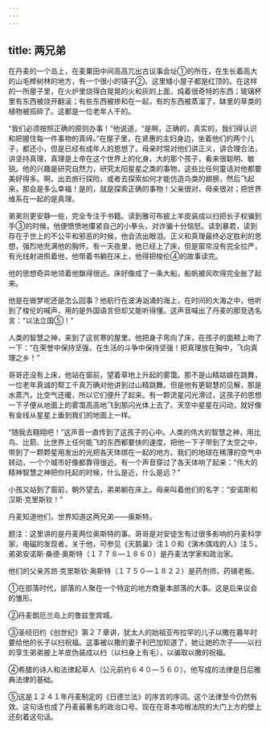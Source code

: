 ```yaml
---
---
---
```

title: 两兄弟
---




在丹麦的一个岛上，在麦粟田中间高高兀出古议事会址①的所在，在生长着高大的山毛榉树林的地方，有一个很小的镇子②。这里矮小屋子都是红顶的。在这样的一所屋子里，在火炉里烧得白晃晃的火和灰的上面，炖着很奇特的东西；玻璃杯里有东西被烧开翻滚；有些东西被掺和在一起，有的东西被蒸溜了，缽里的草类的植物被捣碎了。这都是一位老年人干的。

“我们必须按照正确的原则办事！”他说道，“是啊，正确的，真实的，我们得认识和把握住每一件事物的真缔。”在屋子里，在贤惠的主妇身边，坐着他们的两个儿子，都还小，但是已经有成年人的思想了。母亲时常对他们讲正义，讲合理合法，讲坚持真理，真理是上帝在这个世界上的化身。大的那个孩子，看来很聪明、敏锐。他的兴趣是研究自然力，研究太阳星星之类的事物，这些比任何童话对他都要美好得多。啊，出去旅行探险，或者去探索如何才能仿造鸟类的翅膀，然后飞起来，那会是多么幸福！是的，就是探索正确的事物！父亲很对，母亲很对；把世界维系在一起的是真理。

弟弟则更安静一些，完全专注于书籍。读到雅可布披上羊皮装成以扫把长子权骗到手③的时候，他便愤愤地攥紧自己的小拳头，对诈骗十分恼怒。读到暴君，读到存在于世上的不公平和邪恶的时候，他会流出眼泪。正义和真理最终必定胜利的思想，强烈地充满他的胸怀。有一天夜里，他已经上了床，但是窗帘没有完全拉严，有光线射进照着他，他带着书躺在床上，他得把梭伦④的故事读完。

他的思想奇异地领着他飘得很远。床好像成了一条大船，船帆被风吹得完全胀了起来。

他是在做梦呢还是怎么回事？他航行在波涛汹涌的海上，在时间的大海之中，他听到了梭伦的喊声，用的是外国语言但却又能听得懂。这声音喊出了丹麦的那竞选名言：“以法立国⑤！”

人类的智慧之神，来到了这贫寒的屋里。他把身子弯向了床，在孩子的面颊上吻了一下：“在荣誉中保持坚强，在生活的斗争中保持坚强！把真理放在胸中，飞向真理之乡！”

哥哥还没有上床，他站在窗前，望着草地上升起的雾霭。那不是山精姑娘在跳舞，一位老年真诚的帮工千真万确对他讲到过山精跳舞。但是他有更聪慧的见解，那是水蒸汽，比空气还暖，所以它们便升了起来。有一颗流星闪光滑过，这孩子的思想一下子便从地面上的雾霭高高地飞到那闪光体上去了。天空中星星在闪动，就好像有金线从星星上垂到我们的地面上一样。

“随我去翱翔吧！”这声音一直传到了这孩子的心中。人类的伟大的智慧之神，用比鸟、比箭、比世界上任何能飞的东西都要快的速度，把他一下子带到了太空之中，带到了一颗颗星用发出的光把各天体绑在一起的地方。我们的地球在稀薄的空气中转动，一个个城市好像都靠得很近。有一个声音穿过了各天体响了起来：“伟大的精神智慧之神把你托起的时候，什么是近，什么是远？”

小孩又站到了窗前，朝外望去，弟弟躺在床上。母亲叫着他们的名字：“安诺斯和汉斯·克里斯钦！”

丹麦知道他们，世界知道这两兄弟——奥斯特。

题注：这里讲的是丹麦两位奥斯特的事。哥哥是对安徒生有过很多影响的丹麦科学家，电磁的发现者。关于他，可参见《天鹅巢》注１０和《演木偶戏的人》注５。弟弟安诺斯·桑德·奥斯特（１７７８—１８６０）是丹麦法学家和政治家。

他们的父亲苏昂·克里斯钦·奥斯特（１７５０—１８２２）是药剂师，药铺老板。

①在部落时代，部落的人聚在一个特定的地方商量本部落的大事。这是后来议会的雏形。

②丹麦朗厄兰岛上的鲁兹奎宾城。

③圣经旧约《创世纪》第２７章讲，犹太人的始祖亚布拉罕的儿子以撒在暮年时要给他的长子以扫祝福。这事被以撒的妻子利巴加知道了，她让她的次子——以扫的孪生弟弟披上羊皮伪装成以扫（以扫身上有毛），以骗取以撒的祝福。

④希腊的诗人和法律起草人（公元前约６４０—５６０）。他写成的法律是日后雅典法律的基础。

⑤这是１２４１年丹麦制定的《日德兰法》的序言的序词。这个法律至今仍然有效。这句话也成了丹麦最著名的政治口号。现在在哥本哈根法院的大门上方的壁上还刻着这句话。